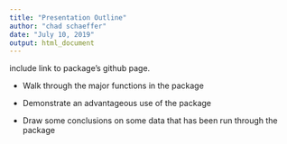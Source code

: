 ```yaml
---
title: "Presentation Outline"
author: "chad schaeffer"
date: "July 10, 2019"
output: html_document
---
```


include link to package's github page.

* Walk through the major functions in the package

* Demonstrate an advantageous use of the package

* Draw some conclusions on some data that has been run through the package